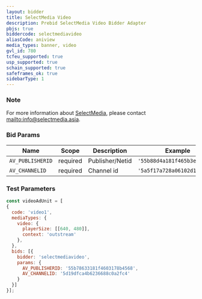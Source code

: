 ```yaml
---
layout: bidder
title: SelectMedia Video
description: Prebid SelectMedia Video Bidder Adapter
pbjs: true
biddercode: selectmediavideo
aliasCode: aniview
media_types: banner, video
gvl_id: 780
tcfeu_supported: true
usp_supported: true
schain_supported: true
safeframes_ok: true
sidebarType: 1
---
```


### Note

For more information about [SelectMedia](https://www.selectmedia.asia/), please contact [mailto:info@selectmedia.asia](info@selectmedia.asia).

### Bid Params


| Name             | Scope    | Description      | Example                      | Type     |
|------------------|----------|------------------|------------------------------|----------|
| `AV_PUBLISHERID` | required | Publisher/Netid  | `'55b88d4a181f465b3e8b4567'` | `string` |
| `AV_CHANNELID`   | required | Channel id       | `'5a5f17a728a06102d14c2718'` | `string` |

### Test Parameters

```javascript
const videoAdUnit = [
{
  code: 'video1',
  mediaTypes: {
    video: {
      playerSize: [[640, 480]],
      context: 'outstream'
    },
  },
  bids: [{
    bidder: 'selectmediavideo',
    params: {
      AV_PUBLISHERID: '55b78633181f4603178b4568',
      AV_CHANNELID: '5d19dfca4b6236688c0a2fc4'
    }
  }]
}];
```
